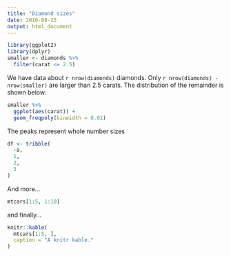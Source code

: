 ```yaml
---
title: "Diamond sizes"
date: 2016-08-25
output: html_document
---
```


```r
library(ggplot2)
library(dplyr)
smaller <- diamonds %>% 
  filter(carat <= 2.5)
```

We have data about `r nrow(diamonds)` diamonds. Only 
`r nrow(diamonds) - nrow(smaller)` are larger than
2.5 carats. The distribution of the remainder is shown
below:

```r
smaller %>% 
  ggplot(aes(carat)) + 
  geom_freqpoly(binwidth = 0.01)
```

The peaks represent whole number sizes


```r
df <- tribble(
  ~a,
  1,
  2,
  3
)
```

And more...
```r
mtcars[1:5, 1:10]
```

and finally...

```r
knitr::kable(
  mtcars[1:5, ],
  caption = "A knitr kable."
)
```


